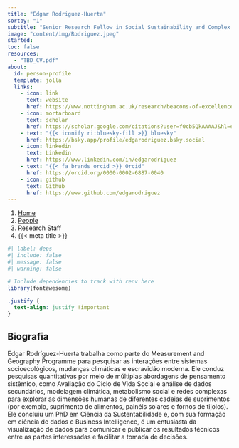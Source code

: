 ```yaml
---
title: "Edgar Rodriguez-Huerta"
sortby: "1"
subtitle: "Senior Research Fellow in Social Sustainability and Complex Systems"
image: "content/img/Rodriguez.jpeg"
started: 
toc: false
resources: 
  - "TBD_CV.pdf"
about:
  id: person-profile
  template: jolla
  links:
    - icon: link
      text: website
      href: https://www.nottingham.ac.uk/research/beacons-of-excellence/rights-lab/our-team/edgar-rodríguez-huerta/index.aspx
    - icon: mortarboard
      text: scholar
      href: https://scholar.google.com/citations?user=f0cb5QkAAAAJ&hl=en
    - text: "{{< iconify ri:bluesky-fill >}} bluesky"
      href: https://bsky.app/profile/edgarodriguez.bsky.social         
    - icon: linkedin
      text: Linkedin
      href: https://www.linkedin.com/in/edgarodriguez
    - text: "{{< fa brands orcid >}} Orcid"
      href: https://orcid.org/0000-0002-6887-0040     
    - icon: github
      text: Github
      href: https://www.github.com/edgarodriguez
---
```


```{=html}
<nav aria-label="breadcrumb">
  <ol class="breadcrumb">
    <li class="breadcrumb-item"><a href="../../index.html">Home</a></li>
    <li class="breadcrumb-item"><a href="../../people.html">People</a></li>
    <li class="breadcrumb-item active">Research Staff</li>
    <li class="breadcrumb-item active" aria-current="page">{{< meta title >}}</li>
  </ol>
</nav>
```

:::{#person-profile}
:::

```r
#| label: deps
#| include: false
#| message: false
#| warning: false

# Include dependencies to track with renv here
library(fontawesome)
```

```css
.justify {
  text-align: justify !important
}
```

::: {.justify}

## Biografia
Edgar Rodríguez-Huerta trabalha como parte do Measurement and Geography Programme para pesquisar as interações entre sistemas socioecológicos, mudanças climáticas e escravidão moderna. Ele conduz pesquisas quantitativas por meio de múltiplas abordagens de pensamento sistêmico, como Avaliação do Ciclo de Vida Social e análise de dados secundários, modelagem climática, metabolismo social e redes complexas para explorar as dimensões humanas de diferentes cadeias de suprimentos (por exemplo, suprimento de alimentos, painéis solares e fornos de tijolos). Ele concluiu um PhD em Ciência da Sustentabilidade e, com sua formação em ciência de dados e Business Intelligence, é um entusiasta da visualização de dados para comunicar e publicar os resultados técnicos entre as partes interessadas e facilitar a tomada de decisões.

:::
